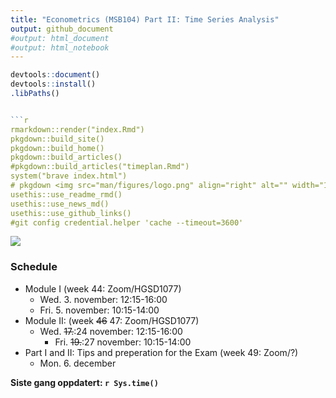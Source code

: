 ```yaml
---
title: "Econometrics (MSB104) Part II: Time Series Analysis"
output: github_document
#output: html_document
#output: html_notebook
---
```


```r
devtools::document()
devtools::install()
.libPaths()


```r
rmarkdown::render("index.Rmd")
pkgdown::build_site()
pkgdown::build_home()
pkgdown::build_articles()
#pkgdown::build_articles("timeplan.Rmd")
system("brave index.html")
# pkgdown <img src="man/figures/logo.png" align="right" alt="" width="120" />
usethis::use_readme_rmd()
usethis::use_news_md()
usethis::use_github_links()
#git config credential.helper 'cache --timeout=3600'
```

![](man/figures/ts.jpg)

### Schedule

- Module I (week 44: Zoom/HGSD1077) 
	- Wed. 3. november: 12:15-16:00
	- Fri. 5. november: 10:15-14:00
- Module II: (week ~~46~~ 47: Zoom/HGSD1077)
  - Wed. ~~17.~~:24 november: 12:15-16:00
	- Fri. ~~19.~~:27 november: 10:15-14:00
- Part I and II: Tips and preperation for the Exam (week 49: Zoom/?) 
  - Mon. 6. december
  
**Siste gang oppdatert: `r Sys.time()`**

